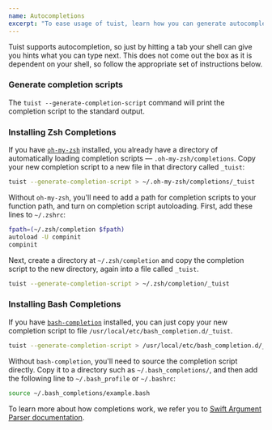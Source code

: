 ```yaml
---
name: Autocompletions
excerpt: "To ease usage of tuist, learn how you can generate autocompletions for your shell"
---
```


Tuist supports autocompletion, so just by hitting a tab your shell can give you hints what you can type next.
This does not come out the box as it is dependent on your shell, so follow the appropriate set of instructions below.

### Generate completion scripts

The `tuist --generate-completion-script` command will print the completion script to the standard output.

### Installing Zsh Completions

If you have [`oh-my-zsh`](https://ohmyz.sh) installed, you already have a directory of automatically loading completion scripts — `.oh-my-zsh/completions`. Copy your new completion script to a new file in that directory called `_tuist`:
```sh
tuist --generate-completion-script > ~/.oh-my-zsh/completions/_tuist
```

Without `oh-my-zsh`, you'll need to add a path for completion scripts to your function path, and turn on completion script autoloading. First, add these lines to `~/.zshrc`:

```sh
fpath=(~/.zsh/completion $fpath)
autoload -U compinit
compinit
```

Next, create a directory at `~/.zsh/completion` and copy the completion script to the new directory, again into a file called `_tuist`.
```sh
tuist --generate-completion-script > ~/.zsh/completion/_tuist
```

### Installing Bash Completions

If you have [`bash-completion`](https://github.com/scop/bash-completion) installed, you can just copy your new completion script to file `/usr/local/etc/bash_completion.d/_tuist`.
```sh
tuist --generate-completion-script > /usr/local/etc/bash_completion.d/_tuist
```

Without `bash-completion`, you'll need to source the completion script directly. Copy it to a directory such as `~/.bash_completions/`, and then add the following line to `~/.bash_profile` or `~/.bashrc`:

```sh
source ~/.bash_completions/example.bash
```

To learn more about how completions work, we refer you to [Swift Argument Parser documentation](https://github.com/apple/swift-argument-parser/blob/280700d361c1b3af6e2345f5e24f67fa9450bec6/Documentation/07%20Completion%20Scripts.md).